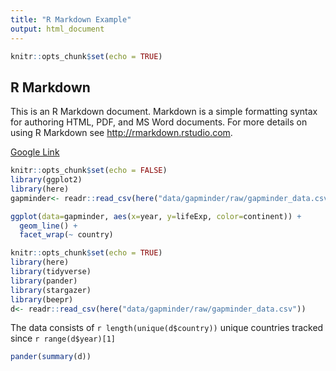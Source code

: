 ```yaml
---
title: "R Markdown Example"
output: html_document
---
```


```r
knitr::opts_chunk$set(echo = TRUE)
```

## R Markdown

This is an R Markdown document. Markdown is a simple formatting syntax for authoring HTML, PDF, and MS Word documents. For more details on using R Markdown see <http://rmarkdown.rstudio.com>.

[Google Link](http://www.google.com)

```r
knitr::opts_chunk$set(echo = FALSE)
library(ggplot2)
library(here)
gapminder<- readr::read_csv(here("data/gapminder/raw/gapminder_data.csv"))

ggplot(data=gapminder, aes(x=year, y=lifeExp, color=continent)) +
  geom_line() +
  facet_wrap(~ country)

```


```r
knitr::opts_chunk$set(echo = TRUE)
library(here)
library(tidyverse)
library(pander)
library(stargazer)
library(beepr)
d<- readr::read_csv(here("data/gapminder/raw/gapminder_data.csv"))
```

The data consists of `r length(unique(d$country)) ` unique countries tracked since `r range(d$year)[1]`


```r
pander(summary(d))

```
